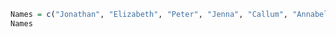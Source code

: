 
```r
Names = c("Jonathan", "Elizabeth", "Peter", "Jenna", "Callum", "Annabelle", "Cordelia") 
Names 
```  
 

